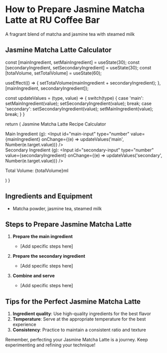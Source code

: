
# How to Prepare Jasmine Matcha Latte at RU Coffee Bar

A fragrant blend of matcha and jasmine tea with steamed milk

## Jasmine Matcha Latte Calculator

  const [mainIngredient, setMainIngredient] = useState(30);
  const [secondaryIngredient, setSecondaryIngredient] = useState(30);
  const [totalVolume, setTotalVolume] = useState(60);

  useEffect(() => {
    setTotalVolume(mainIngredient + secondaryIngredient);
  }, [mainIngredient, secondaryIngredient]);

  const updateValues = (type, value) => {
    switch(type) {
      case 'main':
        setMainIngredient(value);
        setSecondaryIngredient(value);
        break;
      case 'secondary':
        setSecondaryIngredient(value);
        setMainIngredient(value);
        break;
    }
  }

  return (
    <Card className="my-4">
      <CardHeader>
        <CardTitle>Jasmine Matcha Latte Recipe Calculator</CardTitle>
      </CardHeader>
      <CardContent>
        <div className="grid grid-cols-2 gap-4">
          <div>
            <label htmlFor="main-input">Main Ingredient (g):</label>
            <Input 
              id="main-input"
              type="number" 
              value={mainIngredient} 
              onChange={(e) => updateValues('main', Number(e.target.value))}
            />
          </div>
          <div>
            <label htmlFor="secondary-input">Secondary Ingredient (g):</label>
            <Input 
              id="secondary-input"
              type="number" 
              value={secondaryIngredient} 
              onChange={(e) => updateValues('secondary', Number(e.target.value))}
            />
          </div>
        </div>
        <p className="mt-4">Total Volume: {totalVolume}ml</p>
      </CardContent>
    </Card>
  )
}

<JasmineMatchaLatteCalculator />

## Ingredients and Equipment

- Matcha powder, jasmine tea, steamed milk

## Steps to Prepare Jasmine Matcha Latte

1. **Prepare the main ingredient**
   - [Add specific steps here]

2. **Prepare the secondary ingredient**
   - [Add specific steps here]

3. **Combine and serve**
   - [Add specific steps here]

## Tips for the Perfect Jasmine Matcha Latte

1. **Ingredient quality**: Use high-quality ingredients for the best flavor
2. **Temperature**: Serve at the appropriate temperature for the best experience
3. **Consistency**: Practice to maintain a consistent ratio and texture

Remember, perfecting your Jasmine Matcha Latte is a journey. Keep experimenting and refining your technique!
